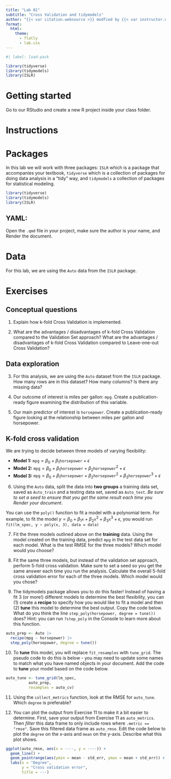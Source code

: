 ```yaml
---
title: "Lab 01"
subtitle: "Cross Validation and tidymodels"
author: "{{< var citation.websource >}} modfied by {{< var instructor.name >}}"
format: 
  html:
    theme:
      - flatly
      - lab.css
---
```


```r
#| label: load-pack

library(tidyverse)
library(tidymodels)
library(ISLR)
```

# Getting started

Go to our RStudio and create a new R project inside your class folder.


# Instructions

# Packages

In this lab we will work with three packages: `ISLR` which is a package that accompanies your textbook, `tidyverse` which is a collection of packages for doing data analysis in a "tidy" way, and `tidymodels` a collection of packages for statistical modeling.

```r
library(tidyverse) 
library(tidymodels)
library(ISLR)
```


## YAML: 

Open the `.qmd` file in your project, make sure the author is your name, and Render the document.

# Data

For this lab, we are using the `Auto` data from the `ISLR` package.

# Exercises

## Conceptual questions

1. Explain how k-fold Cross Validation is implemented.

2. What are the advantages / disadvantages of k-fold Cross Validation compared to the Validation Set approach? What are the advantages / disadvantages of k-fold Cross Validation compared to Leave-one-out Cross Validation?

## Data exploration

3. For this analysis, we are using the `Auto` dataset from the `ISLR` package. How many rows are in this dataset? How many columns? Is there any missing data?

4. Our outcome of interest is miles per gallon: `mpg`. Create a publication-ready figure examining the distribution of this variable.

5. Our main predictor of interest is `horsepower`. Create a publication-ready figure looking at the relationship between miles per gallon and horsepower.


## K-fold cross validation

We are trying to decide between three models of varying flexibility:

* **Model 1:** $\texttt{mpg} = \beta_0 + \beta_1 \texttt{horsepower} + \epsilon$
* **Model 2:** $\texttt{mpg} = \beta_0 + \beta_1 \texttt{horsepower} + \beta_2 \texttt{horsepower}^2 + \epsilon$
* **Model 3:** $\texttt{mpg} = \beta_0 + \beta_1 \texttt{horsepower} + \beta_2 \texttt{horsepower}^2 + \beta_3 \texttt{horsepower}^3 + \epsilon$

6. Using the `Auto` data, split the data into **two groups** a training data set, saved as `Auto_train` and a testing data set, saved as `Auto_test`. _Be sure to set a seed to ensure that you get the same result each time you Render your document_.



::: column-margin
You can use the `poly()` function to fit a model with a polynomial term. For example, to fit the model $y = \beta_0 + \beta_1 \texttt{x} + \beta_2 \texttt{x}^2 + \beta_3 \texttt{x}^3 + \epsilon$, you would run
`fit(lm_spec, y ~ poly(x, 3), data = data)`
:::

7. Fit the three models outlined above on the **training** data. Using the model created on the training data, predict `mpg` in the test data set for each model. What is the test RMSE for the three models? Which model would you choose?

8. Fit the same three models, but instead of the validation set approach, perform 5-fold cross validation. Make sure to set a seed so you get the same answer each time you run the analysis. Calculate the overall 5-fold cross validation error for each of the three models. Which model would you chose?

9. The tidymodels package allows you to do this faster! Instead of having a fit 3 (or more!) different models to determine the best flexibility, you can (1) create a **recipe** to specify how you would like to fit a model and then (2) **tune** this model to determine the best output. Copy the code below. What do you think the line `step_poly(horsepower, degree = tune())` does? Hint: you can run `?step_poly` in the Console to learn more about this function.

```r
auto_prep <- Auto |>
  recipe(mpg ~ horsepower) |>
  step_poly(horsepower, degree = tune())
```


10. To **tune** this model, you will replace `fit_resamples` with `tune_grid`. The pseudo code to do this is below - you may need to update some names to match what you have named objects in your document. Add the code to **tune** your model based on the code below.

```r
auto_tune <- tune_grid(lm_spec,
          auto_prep,
          resamples = auto_cv)
```

11. Using the `collect_metrics` function, look at the RMSE for `auto_tune`. Which `degree` is preferable?


12. You can plot the output from Exercise 11 to make it a bit easier to determine. First, save your output from Exercise 11 as `auto_metrics`. Then _filter_ this data frame to only include rows where `.metric == "rmse"`. Save this filtered data frame as `auto_rmse`. Edit the code below to plot the `degree` on the x-axis and `mean` on the y-axis. Describe what this plot shows.

```r
ggplot(auto_rmse, aes(x = ----, y = ----)) + 
  geom_line() +
  geom_pointrange(aes(ymin = mean - std_err, ymax = mean + std_err)) + 
  labs(x = "Degree",
       y = "Cross validation error",
       title = ---)
```

